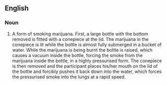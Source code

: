 ==English==
===Noun===
#A form of smoking marijuana. First, a large bottle with the bottom removed is fitted with a conepiece at the lid. The marijuana in the conepiece is lit while the bottle is almost fully submerged in a bucket of water. While the marijuana is being burnt the bottle is raised, which causes a vacuum inside the bottle, forcing the smoke from the marijuana inside the bottle, in a highly pressurised form. The conepiece is then removed and the participant places his/her mouth on the lid of the bottle and forcibly pushes it back down into the water, which forces the pressurised smoke into the lungs at a rapid speed.
